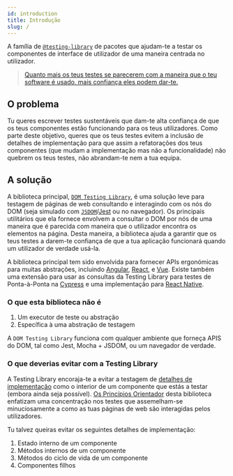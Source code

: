 ```yaml
---
id: introduction
title: Introdução
slug: /
---
```


A família de [`@testing-library`][npm] de pacotes que ajudam-te a testar os componentes de interface de utilizador de uma maneira centrada no utilizador.

> [Quanto mais os teus testes se parecerem com a maneira que o teu software é usado, mais confiança eles podem dar-te.](guiding-principles.mdx)

## O problema

Tu queres escrever testes sustentáveis que dam-te alta confiança de que os teus componentes estão funcionando para os teus utilizadores. Como parte deste objetivo, queres que os teus testes evitem a inclusão de detalhes de implementação para que assim a refatorações dos teus componentes (que mudam a implementação mas não a funcionalidade) não quebrem os teus testes, não abrandam-te nem a tua equipa.

## A solução

A biblioteca principal, [`DOM Testing Library`][dom], é uma solução leve para testagem de páginas de web consultando e interagindo com os nós do DOM (seja simulado com [`JSDOM`][jsdom]/[Jest][jest] ou no navegador). Os principais utilitários que ela fornece envolvem a consultar o DOM por nós de uma maneira que é parecida com maneira que o utilizador encontra os elementos na página. Desta maneira, a biblioteca ajuda a garantir que os teus testes a darem-te confiança de que a tua aplicação funcionará quando um utilizador de verdade usá-la.

A biblioteca principal tem sido envolvida para fornecer APIs ergonómicas para muitas abstrações, incluindo [Angular][angular], [React][react], e [Vue][vue]. Existe também uma extensão para usar as consultas da Testing Library para testes de Ponta-à-Ponta na [Cypress][cypress] e uma implementação para [React Native][react-native].

### O que esta biblioteca não é


1. Um executor de teste ou abstração
2. Específica à uma abstração de testagem

A `DOM Testing Library` funciona com qualquer ambiente que forneça APIS do DOM, tal como Jest, Mocha + JSDOM, ou um navegador de verdade.

### O que deverias evitar com a Testing Library

A Testing Library encoraja-te a evitar a testagem de [detalhes de implementação](https://kentcdodds.com/blog/testing-implementation-details) como o interior de um componente que estás a testar (embora ainda seja possível). [Os Princípios Orientador](/docs/guiding-principles) desta biblioteca enfatizam uma concentração nos testes que assemelham-se minuciosamente a como as tuas páginas de web são interagidas pelos utilizadores.

Tu talvez queiras evitar os seguintes detalhes de implementação:

1. Estado interno de um componente
2. Métodos internos de um componente
3. Métodos do ciclo de vida de um componente
4. Componentes filhos

[jest]: https://jestjs.io
[jsdom]: https://github.com/jsdom/jsdom
[dom]: dom-testing-library/intro.mdx
[react]: react-testing-library/intro.mdx
[angular]: angular-testing-library/intro.mdx
[vue]: vue-testing-library/intro.mdx
[cypress]: cypress-testing-library/intro.mdx
[react-native]: react-native-testing-library/intro.mdx
[npm]: https://www.npmjs.com/org/testing-library

